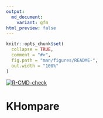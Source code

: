 ```yaml
---
output:
  md_document:
    variant: gfm
html_preview: false
---
```


```r
knitr::opts_chunk$set(
  collapse = TRUE,
  comment = "#>",
  fig.path = "man/figures/README-",
  out.width = "100%"
)
``` 

<!-- badges: start -->
  [![R-CMD-check](https://github.com/helseprofil/KHompare/workflows/R-CMD-check/badge.svg)](https://github.com/helseprofil/KHompare/actions)
<!-- badges: end -->

# KHompare
